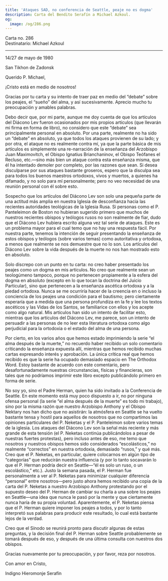 ```yaml
---
title: 'Ataques SAD, no conferencia de Seattle, peaje no es dogma'
description: Carta del Bendito Serafín a Michael Azkoul.
og:
  image: /og/286.png
---
```


<div style={{textAlign:'right', fontFamily:'monospace'}}>Carta no. 286</div>
<div style={{textAlign:'left', fontFamily:'monospace'}}>Destinatario: Michael Azkoul</div>

---

14/27 de mayo de 1980

San Tikhon de Zadonsk

Querido P. Michael,

¡Cristo está en medio de nosotros!

Gracias por tu carta y su intento de traer paz en medio del “debate” sobre los peajes, el “sueño” del alma, y así sucesivamente. Aprecio mucho tu preocupación y amables palabras.

Debo decir que, por mi parte, aunque me doy cuenta de que los artículos del Diácono Lev fueron ocasionados por mis propios artículos (que llevarán mi firma en forma de libro), no considero que este “debate” sea principalmente personal en absoluto. Por una parte, realmente no ha sido un “debate” en absoluto, ya que todos los ataques provienen de su lado; y por otra, el ataque no es realmente contra mí, ya que la parte básica de mis artículos es simplemente una re-narración de la enseñanza del Arzobispo Juan Maximovitch, el Obispo Ignatius Brianchaninov, el Obispo Teófanes el Recluso, etc.—sino más bien un ataque contra esta enseñanza misma, que él ha intentado demoler por completo, por las razones que sean. Si desea disculparse por sus ataques bastante groseros, espero que la disculpa sea para todos los buenos maestros ortodoxos, vivos y muertos, a quienes ha difamado, y no solo para mí personalmente; pero no veo necesidad de una reunión personal con él sobre esto.

Sospecho que los artículos del Diácono Lev son solo una pequeña parte de una actitud más amplia en nuestra Iglesia de desconfianza hacia las recientes autoridades teológicas de la Iglesia Rusa. Si personas como el P. Panteleimon de Boston no hubieran sugerido primero que muchos de nuestros recientes obispos y teólogos rusos no son realmente de fiar, dudo que el Diácono Lev hubiera escrito alguna vez tal serie de ataques. Este es un problema mayor para el cual temo que no hay una respuesta fácil. Por nuestra parte, tenemos la intención de seguir presentando la enseñanza de estos obispos y teólogos (sobre varios temas) como autoritativa y ortodoxa, a menos que realmente se nos demuestre que no lo son. Los artículos del Diácono Lev sobre la vida después de la muerte no nos han mostrado esto en absoluto.

Solo discrepo con un punto en tu carta: no creo haber presentado los peajes como un dogma en mis artículos. No creo que realmente sean un teologúmeno tampoco, porque no pertenecen propiamente a la esfera del dogma en absoluto (excepto en lo que tocan la doctrina del Juicio Particular), sino que pertenecen a la enseñanza ascética ortodoxa y a la piedad ortodoxa. Nunca se me ocurriría hacer de la creencia en o incluso la conciencia de los peajes una condición para el bautismo; pero ciertamente esperaría que a medida que una persona profundiza en la fe y lee los textos ascéticos y las Vidas de los Santos, se familiarice con ellos y los acepte como algo natural. Mis artículos han sido un intento de facilitar esto, mientras que los artículos del Diácono Lev, me parece, son un intento de persuadir a las personas de no leer esta literatura ortodoxa como algo perjudicial para la ortodoxia o el estado del alma de una persona.

Por cierto, en los varios años que hemos estado imprimiendo la serie “el alma después de la muerte,” no recuerdo haber recibido un solo comentario criticando la enseñanza expuesta allí, mientras que hemos recibido muchas cartas expresando interés y aprobación. La única crítica real que hemos recibido es que la serie ha ocupado demasiado espacio en The Orthodox Word. Estoy bastante de acuerdo con este comentario, pero desafortunadamente nuestras circunstancias, físicas y financieras, son tales que no podríamos imprimir este libro excepto publicándolo primero en forma de serie.

No soy yo, sino el Padre Herman, quien ha sido invitado a la Conferencia de Seattle. En este momento está muy poco dispuesto a ir, no por ninguna ofensa personal (la serie “el alma después de la muerte” es todo mi trabajo), sino por la misma razón que nuestro Arzobispo Anthony y el Obispo Nektary nos han dicho que no asistirán: la atmósfera en Seattle se ha vuelto bastante tensa y hostil para aquellos de nosotros que no compartimos las opiniones particulares del P. Neketas y el P. Panteleimon sobre varios temas de la iglesia. Los ataques del Diácono Lev son la señal más reciente y más grande de esta tensión (el P. Neketas continúa publicándolos a pesar de nuestras fuertes protestas), pero incluso antes de eso, me temo que nosotros y nuestros obispos hemos sido considerados “escolásticos,” no realmente “correctos” en nuestra ortodoxia, demasiado “rusos,” y qué más. Creo que el P. Neketas, en particular, quiere colocarnos en algún tipo de “categorías” que reducirán nuestra influencia (y por lo tanto socavarán lo que el P. Herman podría decir en Seattle—“él es solo un ruso, o un escolástico,” etc.). Justo la semana pasada, el P. Herman fue personalmente a ver al P. Neketas para minimizar cualquier diferencia “personal” entre nosotros—pero justo ahora hemos recibido una copia de la carta del P. Neketas a nuestro Arzobispo Anthony protestando por el supuesto deseo del P. Herman de cambiar su charla a una sobre los peajes en Seattle—una idea que nunca le pasó por la mente y que ciertamente nunca haría de su propia voluntad. Aparentemente, el P. Neketas piensa que el P. Herman quiere imponer los peajes a todos, y por lo tanto interpretó sus palabras para producir este resultado, lo cual está bastante lejos de la verdad.

Creo que el Sínodo se reunirá pronto para discutir algunas de estas preguntas, y la decisión final del P. Herman sobre Seattle probablemente se tomará después de eso, y después de una última consulta con nuestros dos obispos.

Gracias nuevamente por tu preocupación, y por favor, reza por nosotros.

Con amor en Cristo,

Indigno Hieromonje Serafín